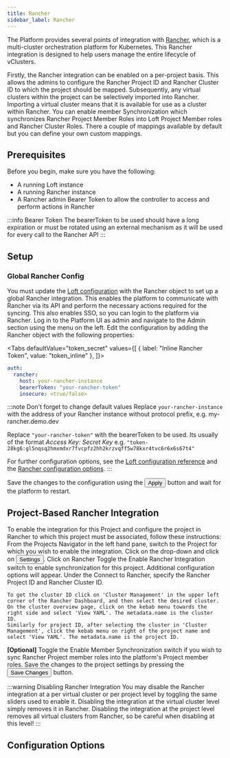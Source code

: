 ```yaml
---
title: Rancher
sidebar_label: Rancher
---
```




The Platform provides several points of integration with [Rancher](https://www.rancher.com/), which is a multi-cluster orchestration platform for Kubernetes. 
This Rancher integration is designed to help users manage the entire lifecycle of vClusters.

Firstly, the Rancher integration can be enabled on a per-project basis. This allows the admins to configure the Rancher Project ID and Rancher Cluster ID to which the project should be mapped. Subsequently, any virtual clusters within the project can be selectively imported into Rancher. Importing a virtual cluster means that it is available for use as a cluster within Rancher. 
You can enable member Synchronization which synchronizes Rancher Project Member Roles into Loft Project Member roles and Rancher Cluster Roles. There a couple of mappings available by default but you can define your own custom mappings.

## Prerequisites

Before you begin, make sure you have the following:

- A running Loft instance
- A running Rancher instance
- A Rancher admin Bearer Token to allow the controller to access and perform actions in Rancher

:::info Bearer Token
The bearerToken to be used should have a long expiration or must be rotated using an external mechanism as it will be used for every call to the Rancher API
:::

## Setup

### Global Rancher Config  

You must update the [Loft configuration](../api/resources/config) with the Rancher object to set up a global Rancher integration. This enables the platform to communicate with Rancher via its API and perform the necessary actions required for the syncing.
This also enables SSO, so you can login to the platform via Rancher.
<Flow id="rancher-global-setup">
  <Step>
    Log in to the Platform UI as admin and navigate to the <NavStep>Admin</NavStep> section using the menu on the left.
  </Step>
  <Step>
    Edit the configuration by adding the Rancher object with the following
    properties:

  <Tabs defaultValue="token_secret" values={[
    { label: "Inline Rancher Token", value: "token_inline" },
  ]}>

  <TabItem value="token_inline">

```yaml
auth:
  rancher:
    host: your-rancher-instance
    bearerToken: "your-rancher-token"
    insecure: <true/false>
```

  </TabItem>

  </Tabs>

:::note Don't forget to change default values
Replace `your-rancher-instance` with the address of your Rancher instance without protocol prefix, e.g. my-rancher.demo.dev

Replace `"your-rancher-token"` with the bearerToken to be used. Its usually of the format *Access Key: Secret Key*  e.g. `"token-28kg6:gl5nqsq2hmxmdxr7fvcpfz2hh2krzvqff5w78kxr4tvc6r6x6s67t4"`

For further configuration options, see the [Loft configuration reference](../api/resources/config) and the [Rancher configuration options](#configuration-options).
:::

  </Step>
  <Step>Save the changes to the configuration using the <Button>Apply</Button> button and wait for the platform to restart.</Step>
</Flow>


## Project-Based Rancher Integration

To enable the integration for this Project and configure the project in Rancher to which this project must be associated, follow these instructions:
<Flow id="rancher-project-setup">
  <Step>
    From the Projects Navigator in the left hand pane, switch to the Project for which you wish to enable the integration. Click on the drop-down and click on <Button>Settings</Button>.
  </Step>
  <Step>
    Click on <NavStep>Rancher</NavStep>
  </Step>
  <Step>
    Toggle the <Label>Enable Rancher Integration</Label> switch to enable synchronization for this project. Additional
    configuration options will appear.
  </Step>
  <Step>
    Under the <Label>Connect to Rancher</Label>, specify the Rancher Project ID and Rancher Cluster ID.
    
    To get the cluster ID click on 'Cluster Management' in the upper left corner of the Rancher Dashboard, and then select the desired cluster. On the cluster overview page, click on the kebab menu towards the right side and select 'View YAML'. The metadata.name is the cluster ID.
    Similarly for project ID, after selecting the cluster in 'Cluster Management', click the kebab menu on right of the project name and select 'View YAML'. The metadata.name is the project ID.
  </Step>
  <Step>
    <b>[Optional]</b> Toggle the <Label>Enable Member Synchronization</Label> switch if you wish to sync Rancher Project member roles into the platform's Project member roles.
  </Step>
  <Step>
    Save the changes to the project settings by pressing the <Button>Save Changes</Button> button.
  </Step>
</Flow>

:::warning Disabling Rancher Integration
You may disable the Rancher integration at a per virtual cluster or per project level by toggling the same sliders
used to enable it. Disabling the integration at the virtual cluster level simply removes it in Rancher.
Disabling the integration at the project level removes all virtual clusters from Rancher, so be careful
when disabling at this level!
:::


## Configuration Options

<PartialRancher />
